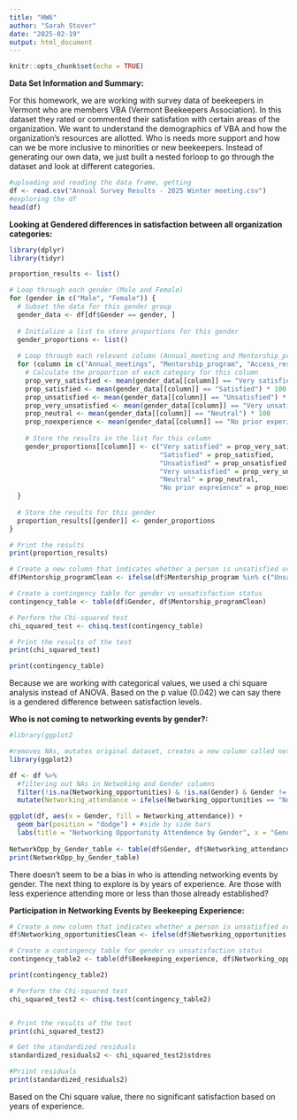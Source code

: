 ```yaml
---
title: "HW6"
author: "Sarah Stover"
date: "2025-02-19"
output: html_document
---
```


```r
knitr::opts_chunk$set(echo = TRUE)
```

**Data Set Information and Summary:** 

For this homework, we are working with survey data of beekeepers in Vermont who are members VBA (Vermont Beekeepers Association). In this dataset they rated or commented their satisfation with certain areas of the organization. We want to understand the demographics of VBA and how the organization's resources are allotted. Who is needs more support and how can we be more inclusive to minorities or new beekeepers. Instead of generating our own data, we just built a nested forloop to go through the dataset and look at different categories. 

```r
#uploading and reading the data frame, getting
df <- read.csv("Annual Survey Results - 2025 Winter meeting.csv")
#exploring the df
head(df)

```

**Looking at Gendered differences in satisfaction between all organization categories:** 
```r
library(dplyr)
library(tidyr)

proportion_results <- list()

# Loop through each gender (Male and Female)
for (gender in c("Male", "Female")) {
  # Subset the data for this gender group
  gender_data <- df[df$Gender == gender, ]
  
  # Initialize a list to store proportions for this gender
  gender_proportions <- list()
  
  # Loop through each relevant column (Annual_meeting and Mentorship_programs)
  for (column in c("Annual_meetings", "Mentorship_program", "Access_resources", "Educational_workshops", "Industry_policy_insights", "Networking_opportunities", "News_updates", "Marketing_social")) {
    # Calculate the proportion of each category for this column
    prop_very_satisfied <- mean(gender_data[[column]] == "Very satisfied") * 100
    prop_satisfied <- mean(gender_data[[column]] == "Satisfied") * 100
    prop_unsatisfied <- mean(gender_data[[column]] == "Unsatisfied") * 100
    prop_very_unsatisfied <- mean(gender_data[[column]] == "Very unsatisfied") * 100
    prop_neutral <- mean(gender_data[[column]] == "Neutral") * 100
    prop_noexperience <- mean(gender_data[[column]] == "No prior experience") * 100
    
    # Store the results in the list for this column
    gender_proportions[[column]] <- c("Very satisfied" = prop_very_satisfied,
                                      "Satisfied" = prop_satisfied,
                                      "Unsatisfied" = prop_unsatisfied,
                                      "Very unsatisfied" = prop_very_unsatisfied,
                                      "Neutral" = prop_neutral,
                                      "No prior expreience" = prop_noexperience)
  }
  
  # Store the results for this gender
  proportion_results[[gender]] <- gender_proportions
}

# Print the results
print(proportion_results)

# Create a new column that indicates whether a person is unsatisfied or not
df$Mentorship_programClean <- ifelse(df$Mentorship_program %in% c("Unsatisfied", "Very Unsatisfied", "Neutral"),  "Unsatisfied", "Satisfied")

# Create a contingency table for gender vs unsatisfaction status
contingency_table <- table(df$Gender, df$Mentorship_programClean)

# Perform the Chi-squared test
chi_squared_test <- chisq.test(contingency_table)

# Print the results of the test
print(chi_squared_test)

print(contingency_table)
```
Because we are working with categorical values, we used a chi square analysis instead of ANOVA. Based on the p value (0.042) we can say there is a gendered difference between satisfaction levels. 

**Who is not coming to networking events by gender?:** 
```r
#library(ggplot2 

#removes NAs, mutates original dataset, creates a new column called networking_attendance. Then looks at df$Networking_opportunities to see if the answer is "no prior experience". if this is TRUE then its "did not attend" in the new column. Anything else is "Attended".
library(ggplot2)

df <- df %>%
  #filtering out NAs in Netwoking and Gender columns 
  filter(!is.na(Networking_opportunities) & !is.na(Gender) & Gender != "" & Networking_attendance != "") %>%
  mutate(Networking_attendance = ifelse(Networking_opportunities == "No prior experience", "Did Not Attend", "Attended"))

ggplot(df, aes(x = Gender, fill = Networking_attendance)) + 
  geom_bar(position = "dodge") + #side by side bars
  labs(title = "Networking Opportunity Attendence by Gender", x = "Gender", y = "count") + scale_fill_manual(values = c("Attended"= "pink", "Did Not Attend" = "orange"))
  
NetworkOpp_by_Gender_table <- table(df$Gender, df$Networking_attendance)
print(NetworkOpp_by_Gender_table)

```
There doesn't seem to be a bias in who is attending networking events by gender. The next thing to explore is by years of experience. Are those with less experience attending more or less than those already established?


**Participation in Networking Events by Beekeeping Experience:**
```r
# Create a new column that indicates whether a person is unsatisfied or not
df$Networking_opportunitiesClean <- ifelse(df$Networking_opportunities %in% c("Unsatisfied", "Very Unsatisfied", "Neutral"),  "Unsatisfied", "Satisfied")

# Create a contingency table for gender vs unsatisfaction status
contingency_table2 <- table(df$Beekeeping_experience, df$Networking_opportunitiesClean)

print(contingency_table2)

# Perform the Chi-squared test
chi_squared_test2 <- chisq.test(contingency_table2)


# Print the results of the test
print(chi_squared_test2)

# Get the standardized residuals
standardized_residuals2 <- chi_squared_test2$stdres

#Priint residuals
print(standardized_residuals2)
```
Based on the Chi square value, there no significant satisfaction based on years of experience. 
















